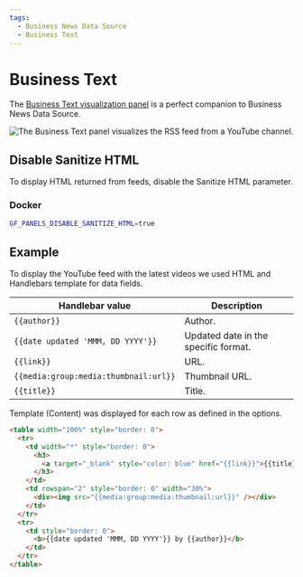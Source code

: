 ```yaml
---
tags:
  - Business News Data Source
  - Business Text
---
```



# Business Text

The [Business Text visualization panel](/plugins/business-text) is a perfect companion to Business News Data Source.

<Image
  title="The Business Text panel visualizes the RSS feed from a YouTube channel."
  src="/img/plugins/volkovlabs-rss-datasource/dynamic-text.png"
/>

## Disable Sanitize HTML

To display HTML returned from feeds, disable the Sanitize HTML parameter.

### Docker

```sh
GF_PANELS_DISABLE_SANITIZE_HTML=true
```

## Example

To display the YouTube feed with the latest videos we used HTML and Handlebars template for data fields.

| Handlebar value                       | Description                          |
| ------------------------------------- | ------------------------------------ |
| `{{author}}`                          | Author.                              |
| `{{date updated 'MMM, DD YYYY'}}`     | Updated date in the specific format. |
| `{{link}}`                            | URL.                                 |
| `{{media:group:media:thumbnail:url}}` | Thumbnail URL.                       |
| `{{title}}`                           | Title.                               |

Template (Content) was displayed for each row as defined in the options.

```html
<table width="100%" style="border: 0">
  <tr>
    <td width="*" style="border: 0">
      <h3>
        <a target="_blank" style="color: blue" href="{{link}}">{{title}}</a>
      </h3>
    </td>
    <td rowspan="2" style="border: 0" width="30%">
      <div><img src="{{media:group:media:thumbnail:url}}" /></div>
    </td>
  </tr>
  <tr>
    <td style="border: 0">
      <b>{{date updated 'MMM, DD YYYY'}} by {{author}}</b>
    </td>
  </tr>
</table>
```
